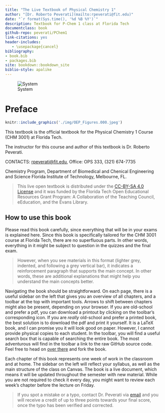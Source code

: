 ```yaml
--- 
title: "The Live Textbook of Physical Chemistry 1"
author: "[Dr. Roberto Peverati](mailto:rpeverati@fit.edu)"
date: "`r format(Sys.time(), '%d %B %Y')`"
description: Textbook for P-Chem 1 class at Florida Tech
documentclass: book
github-repo: peverati/PChem1
link-citations: yes
header-includes:
   - \usepackage{cancel}
bibliography:
- book.bib
- packages.bib
site: bookdown::bookdown_site
biblio-style: apalike
---
```

\centering
![System](./img/OEP_Figures.000.jpeg)


# Preface {-}

```r
knitr::include_graphics('./img/OEP_Figures.000.jpeg')
```

This textbook is the official textbook for the Physical Chemistry 1 Course (CHM 3001) at Florida Tech.

The instructor for this course and author of this textbook is Dr. Roberto Peverati.

CONTACTS: [rpeverati@fit.edu](mailto:rpeverati@fit.edu), Office: OPS 333, (321) 674-7735

Chemistry Program, Department of Biomedical and Chenical Engineering and Science
Florida Institute of Technology, Melbourne, FL.


> This live open textbook is distributed under the [CC-BY-SA 4.0 License](https://creativecommons.org/licenses/by-sa/4.0/) and it was funded by the Florida Tech Open Educational Resources Grant Program: A Collaboration of the Teaching Council, eEducation, and the Evans Library.


## How to use this book {-}

Please read this book carefully, since everything that will be in your exams is explained here.
Since this book is specifically tailored for the CHM 3001 course at Florida Tech, there are no superfluous parts. In other words, everything in it might be subject to question in the quizzes and the final exam.

> However, when you see materials in this format (lighter grey, indented, and following a grey vertical bar), it indicates a reinforcement paragraph that supports the main concept. In other words, these are additional explanations that might help you understand the main concepts better.

Navigating the book should be straightforward. On each page, there is a useful sidebar on the left that gives you an overview of all chapters, and  a toolbar at the top with important tools. Arrows to shift between chapters might also be present, depending on your browser. If you are old-school and prefer a pdf, you can download a printout by clicking on the toolbar's corresponding icon. If you are *really* old-school and prefer a printed book, the best solution is to download the pdf and print it yourself. It is a LaTeX book, and I can promise you it will look good on paper. However, I cannot provide physical copies to each student. In the toolbar, you will find a useful search box that is capable of searching the entire book. The most adventurous will find in the toolbar a link to the raw GitHub source code. Feel free to head on [over there](https://github.com/peverati/PChem1) and fork the book. 

Each chapter of this book represents one week of work in the classroom and at home. The sidebar on the left will reflect your syllabus, as well as the main structure of the class on Canvas. The book is a live document, which means it will be updated throughout the semester with new material. While you are not required to check it every day, you might want to review each week's chapter before the lecture on Friday.

> If you spot a mistake or a typo, contact Dr. Peverati via [email](mailto:rpeverati@fit.edu) and you will receive a credit of up to three points towards your final score, once the typo has been verified and corrected. 

[//]: ## A note on units {-}


